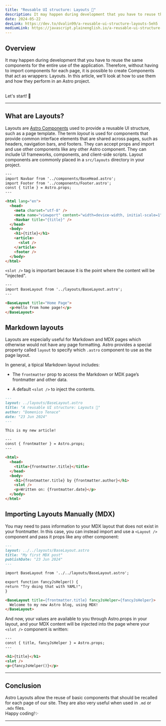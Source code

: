 ```yaml
---
title: "Reusable UI structure: Layouts 💱"
description: It may happen during development that you have to reuse the same components for the entire use of the application.
date: 2024-05-22
devLink: https://dev.to/dvalin99/a-reusable-ui-structure-layouts-5eh5
mediumLink: https://javascript.plainenglish.io/a-reusable-ui-structure-layouts-b6cc78a20d93
---
```


## Overview

It may happen during development that you have to reuse the same components for the entire use of the application.
Therefore, without having to import components for each page, it is possible to create Components that act as wrappers: Layouts.
In this article, we'll look at how to use them and how they perform in an Astro project.

<br />
Let's start! 🤙

---

## What are Layouts?

Layouts are [Astro Components](https://dev.to/dvalin99/build-your-interface-in-astro-components-2gng) used to provide a reusable UI structure, such as a page template.
The term _layout_ is used for components that provide common interface elements that are shared across pages, such as headers, navigation bars, and footers.
They can accept props and import and use other components like any other Astro component. They can include UI frameworks, components, and client-side scripts.
Layout components are commonly placed in a `src/layouts` directory in your project.

```html
---
import Navbar from '../components/BaseHead.astro';
import Footer from '../components/Footer.astro';
const { title } = Astro.props;
---

<html lang="en">
  <head>
    <meta charset="utf-8" />
    <meta name="viewport" content="width=device-width, initial-scale=1" />
    <Navbar title="{title}" />
  </head>
  <body>
    <h1>{title}</h1>
    <article>
      <slot />
    </article>
    <footer />
  </body>
</html>
```

`<slot />` tag is important because it is the point where the content will be "injected".

```html
---
import BaseLayout from '../layouts/BaseLayout.astro';
---

<BaseLayout title="Home Page">
  <p>Hello from home page!</p>
</BaseLayout>
```

## Markdown layouts

Layouts are especially useful for Markdown and MDX pages which otherwise would not have any page formatting.
Astro provides a special property called `layout` to specify which `.astro` component to use as the page layout.

In general, a tipical Markdown layout includes:

- The `frontmatter` prop to access the Markdown or MDX page’s frontmatter and other data.

- A default `<slot />` to inject the contents.

```md
---
layout: ../layouts/BaseLayout.astro
title: "A reusable UI structure: Layouts 💱"
author: "Domenico Tenace"
date: "23 Jun 2024"
---

This is my new article!
```

```html
---
const { frontmatter } = Astro.props;
---

<html>
  <head>
    <title>{frontmatter.title}</title>
  </head>
  <body>
    <h1>{frontmatter.title} by {frontmatter.author}</h1>
    <slot />
    <p>Written on: {frontmatter.date}</p>
  </body>
</html>
```

## Importing Layouts Manually (MDX)
You may need to pass information to your MDX layout that does not exist in your frontmatter. In this case, you can instead import and use a `<Layout />` component and pass it props like any other component:

```md
---
layout: ../../layouts/BaseLayout.astro
title: "My first MDX post"
publishDate: "23 Jun 2024"
---

import BaseLayout from '../../layouts/BaseLayout.astro';

export function fancyJsHelper() {
return "Try doing that with YAML!";
}

<BaseLayout title={frontmatter.title} fancyJsHelper={fancyJsHelper}>
  Welcome to my new Astro blog, using MDX!
</BaseLayout>
```

And now, your values are available to you through Astro.props in your layout, and your MDX content will be injected into the page where your `<slot />` component is written:

```html
---
const { title, fancyJsHelper } = Astro.props;
---

<h1>{title}</h1>
<slot />
<p>{fancyJsHelper()}</p>
```

---

## Conclusion

Astro Layouts allow the reuse of basic components that should be recalled for each page of our site. They are also very useful when used in `.md` or `.mdx` files.
<br />
Happy coding!✨

---
